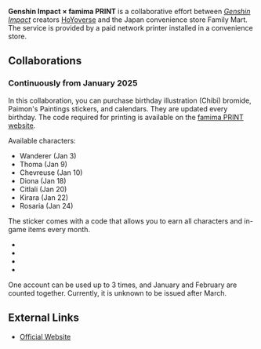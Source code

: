 {{CustomTabs
|tab1 = Overview
|tab2 = Gallery
}}
{{Event Infobox
|title = Genshin Impact × famima PRINT
|type = Collaboration
|image = Genshin Impact x famima PRINT.png
|country = Japan
|start_date = 2025-01-31
|end_date = 
}}

'''Genshin Impact × famima PRINT''' is a collaborative effort between ''[[Genshin Impact]]'' creators [[HoYoverse]] and the Japan convenience store Family Mart. The service is provided by a paid network printer installed in a convenience store.

==Collaborations==

===Continuously from January 2025===
In this collaboration, you can purchase birthday illustration (Chibi) bromide, Paimon's Paintings stickers, and calendars. They are updated every birthday. The code required for printing is available on the [[https://fp.famima.com/|famima PRINT website]].

Available characters:
*Wanderer (Jan 3)
*Thoma (Jan 9)
*Chevreuse (Jan 10)
*Diona (Jan 18)
*Citlali (Jan 20)
*Kirara (Jan 22)
*Rosaria (Jan 24)
The sticker comes with a code that allows you to earn all characters and in-game items every month.
*{{Item|Primogem|x=40}}
*{{Item|Mora|x=30000}}
*{{Item|Mystic Enhancement Ore|x=5}}
*{{Item|Saurian Claw Succulent|x=1}}
One account can be used up to 3 times, and January and February are counted together. Currently, it is unknown to be issued after March.

==External Links==
*[[https://fp.famima.com/|Official Website]]